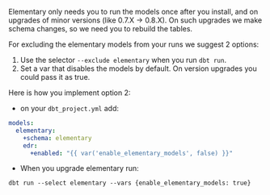 <Accordion title="Can I disable / exclude the Elementary models?">

Elementary only needs you to run the models once after you install, and on upgrades of minor versions (like 0.7.X -> 0.8.X).
On such upgrades we make schema changes, so we need you to rebuild the tables.

For excluding the elementary models from your runs we suggest 2 options:

1. Use the selector `--exclude elementary` when you run `dbt run`.
2. Set a var that disables the models by default. On version upgrades you could pass it as true.

Here is how you implement option 2:

- on your `dbt_project.yml` add:

```yaml dbt_project.yml
models:
  elementary:
    +schema: elementary
    edr:
      +enabled: "{{ var('enable_elementary_models', false) }}"
```

- When you upgrade elementary run:

```shell
dbt run --select elementary --vars {enable_elementary_models: true}
```

</Accordion>
